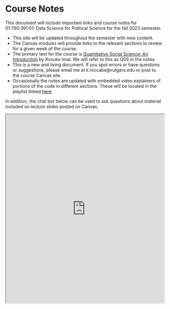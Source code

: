 # Course Notes {.unnumbered}

This document will include important links and course notes for 01:790:391:01: Data Science for Political Science for the fall 2023 semester.

-   This site will be updated throughout the semester with new content.
-   The Canvas modules will provide links to the relevant sections to review for a given week of the course.
-   The primary text for the course is [Quantitative Social Science: An Introduction](https://qss.princeton.press/qss-an-introduction/) by Kosuke Imai. We will refer to this as QSS in the notes.
-   This is a new and living document. If you spot errors or have questions or suggestions, please email me at k.mccabe\@rutgers.edu or post to the course Canvas site.
-   Occasionally the notes are updated with embedded video explainers of portions of the code in different sections. These will be located in the playlist linked [here](https://youtube.com/playlist?list=PLx0unV_UpWcVWiQgq55YZxemiH7KrtPU-).

In addition, the chat bot below can be used to ask questions about material included on lecture slides posted on Canvas.

```{=html}

<iframe width="100%" height="600px" src="https://replit.com/@ktmccabe/dsps-chat-bot?embed=true">

</iframe>
```

